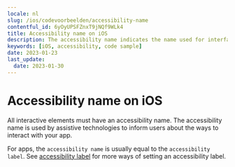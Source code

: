 ```yaml
---
locale: nl
slug: /ios/codevoorbeelden/accessibility-name
contentful_id: 6yOyUPSFZnxT9jNQf9WLk4
title: Accessibility name on iOS
description: The accessibility name indicates the name used for interface elements by assistive technologies.
keywords: [iOS, accessibility, code sample]
date: 2023-01-23
last_update:
  date: 2023-01-30
---
```


# Accessibility name on iOS

All interactive elements must have an accessibility name. The accessibility name is used by assistive technologies to inform users about the ways to interact with your app.

For apps, the `accessibility name` is usually equal to the `accessibility label`. See [accessibility label](https://github.com/appt-org/accessibility-code-examples/blob/main/accessibility-label.md) for more ways of setting an accessibility label.

<CodeSample id="accessibility-name" locale="nl" platform="ios"/>
